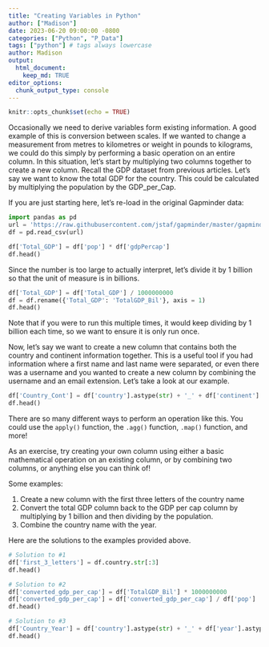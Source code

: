 ```yaml
---
title: "Creating Variables in Python"
author: ["Madison"]
date: 2023-06-20 09:00:00 -0800
categories: ["Python", "P_Data"]
tags: ["python"] # tags always lowercase
author: Madison
output: 
  html_document:
    keep_md: TRUE
editor_options: 
  chunk_output_type: console
---
```


```r
knitr::opts_chunk$set(echo = TRUE)
```

Occasionally we need to derive variables form existing information. A good example of this is conversion between scales. If we wanted to change a measurement from metres to kilometres or weight in pounds to kilograms, we could do this simply by performing a basic operation on an entire column. In this situation, let’s start by multiplying two columns together to create a new column. Recall the GDP dataset from previous articles. Let’s say we want to know the total GDP for the country. This could be calculated by multiplying the population by the GDP_per_Cap.

If you are just starting here, let’s re-load in the original Gapminder data:

```python
import pandas as pd
url = 'https://raw.githubusercontent.com/jstaf/gapminder/master/gapminder/gapminder.csv'
df = pd.read_csv(url)
```

```python
df['Total_GDP'] = df['pop'] * df['gdpPercap']
df.head()
```

Since the number is too large to actually interpret, let’s divide it by 1 billion so that the unit of measure is in billions.

```python
df['Total_GDP'] = df['Total_GDP'] / 1000000000
df = df.rename({'Total_GDP': 'TotalGDP_Bil'}, axis = 1)
df.head()
```

Note that if you were to run this multiple times, it would keep dividing by 1 billion each time, so we want to ensure it is only run once.

Now, let’s say we want to create a new column that contains both the country and continent information together. This is a useful tool if you had information where a first name and last name were separated, or even there was a username and you wanted to create a new column by combining the username and an email extension. Let’s take a look at our example.

```python
df['Country_Cont'] = df['country'].astype(str) + '_' + df['continent']
df.head()
```

There are so many different ways to perform an operation like this. You could use the `apply()` function, the `.agg()` function, `.map()` function, and more!

As an exercise, try creating your own column using either a basic mathematical operation on an existing column, or by combining two columns, or anything else you can think of!

Some examples:

1. Create a new column with the first three letters of the country name
2. Convert the total GDP column back to the GDP per cap column by multiplying by 1 billion and then dividing by the population.
3. Combine the country name with the year.

Here are the solutions to the examples provided above.

```python
# Solution to #1
df['first_3_letters'] = df.country.str[:3]
df.head()
```

```python
# Solution to #2
df['converted_gdp_per_cap'] = df['TotalGDP_Bil'] * 1000000000
df['converted_gdp_per_cap'] = df['converted_gdp_per_cap'] / df['pop']
df.head()
```

```python
# Solution to #3
df['Country_Year'] = df['country'].astype(str) + '_' + df['year'].astype(str)
df.head()
```

